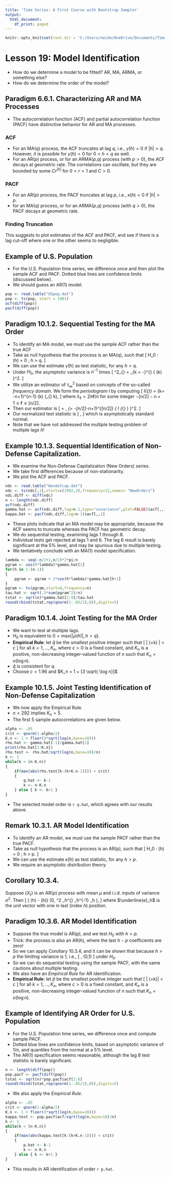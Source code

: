 ```yaml
---
title: 'Time Series: A First Course with Bootstrap Sampler'
output:
  html_document:
    df_print: paged
---
```


```r
knitr::opts_knit$set(root.dir = 'C:/Users/neide/OneDrive/Documents/TimeSeriesR/Data')
```

# Lesson 19: Model Identification 

- How do we determine a model to be fitted?  AR, MA, ARMA, or something else?
- How do we determine the order of the model?

## Paradigm 6.6.1. Characterizing AR and MA Processes

- The autocorrelation function (ACF) and partial autocorrelation function (PACF) have distinctive behavior for AR and MA processes.

### ACF

- For an MA($q$) process, the ACF truncates at lag $q$, i.e., $\gamma (h) = 0$ if $|h| >q$. However, it is possible for $\gamma (h) = 0$ for $0 < h <q$ as well.
- For an AR($p$) process, or for an ARMA($p$,$q$) process (with $p > 0$), the ACF decays at geometric rate. The correlations can oscillate, but they are bounded by some $C r^{|h|}$ for $0 < r < 1$ and $C >0$.

### PACF

- For an AR($p$) process, the PACF truncates at lag $p$, i.e., $\kappa (h) = 0$ if $|h|>p$.
- for an MA($q$) process, or for an ARMA($p$,$q$) process (with $q > 0$), the PACF decays at geometric rate.


### Finding Truncation

This suggests to plot estimates of the ACF and PACF, and see if there is a lag cut-off where one or the other seems to negligible.  


## Example of U.S. Population

- For the U.S. Population time series, we difference once and then plot the sample ACF and PACF. Dotted blue lines are confidence limits (discussed below).
- We should guess an AR(1) model.

```r
pop <- read.table("USpop.dat")
pop <- ts(pop, start = 1901)
acf(diff(pop))
pacf(diff(pop))
```
 
## Paradigm 10.1.2. Sequential Testing for the MA Order

- To identify an MA model, we must use the sample ACF rather than the true ACF
- Take as null hypothesis that the process is an MA(q), such that
\[
 H_0 :  \gamma (h) = 0 \quad \mbox{for all} \;  h > q.
\]
- We can use the estimate $\widehat{\gamma} (h)$ as test statistic, for any $h > q$.
- Under $H_0$, the asymptotic variance is $n^{-1}$ times
\[
   \tau^2_{\infty} =  \sum_{k = -\infty}^{\infty} { \gamma (k) }^2.
\]
- We utilize an estimator of $\tau^2_{\infty}$ based on concepts of the so-called *frequency domain*. We form the *periodogram* $I$ by computing
\[
  I(\lambda_{\ell}) = \sum_{k= -n+1}^{n-1} \widehat{\gamma} (k) \cos (\lambda_{\ell} k),
\]
 where $\lambda_{\ell} = 2 \pi \ell/n$ for some integer $-[n/2]-n+1 \leq \ell \leq [n/2]$.
- Then our estimator is
\[
 \widehat{\tau^2_{\infty}} = \frac{1}{2n} \, \sum_{\ell = -[n/2]-n+1}^{[n/2]}
  { I (\lambda_{\ell} )  }^2. 
\]
- Our normalized test statistic is 
\[
   \sqrt{n} \frac{ \widehat{\gamma} (h) }{ \widehat{\tau_{\infty} }},
\]
 which is asymptotically standard normal.
- Note that we have not addressed the multiple testing problem of multiple lags $h$!

## Example 10.1.3. Sequential Identification of Non-Defense Capitalization.
 
- We examine the Non-Defense Capitalization (New Orders) series.
- We take first differences because of non-stationarity.
- We plot the ACF and PACF.

```r
ndc <- read.table("Nondefcap.dat")
ndc <- ts(ndc[,2],start=c(1992,3),frequency=12,names= "NewOrders")
ndc.diff <- diff(ndc)
n <- length(ndc.diff)
acf(ndc.diff)
gamma.hat <- acf(ndc.diff,lag=n-1,type="covariance",plot=FALSE)$acf[,,1]
kappa.hat <- pacf(ndc.diff,lag=n-1)$acf[,,1]
```

- These plots indicate that an MA model may be appropriate, because the ACF seems to truncate whereas the PACF has geometric decay.
- We do sequential testing, examining lags 1 through 8. 
- Individual tests get rejected at lags 1 and 6. The lag 6 result is barely significant at the 5% level, and may be spurious due to multiple testing. 
- We tentatively conclude with an MA(1) model specification.

```r
lambda <- seq(-n/2+1,n/2)*2*pi/n
pgram <- cos(0*lambda)*gamma.hat[1]
for(h in 1:(n-1))
{
	pgram <- pgram + 2*cos(h*lambda)*gamma.hat[h+1]
}
pgram <- ts(pgram,start=0,frequency=n)
tau.hat <- sqrt(.5*sum(pgram^2)/n)
tstat <- sqrt(n)*gamma.hat[2:9]/tau.hat
round(rbind(tstat,rep(qnorm(1-.05/2),8)),digits=5)
```

## Paradigm 10.1.4. Joint Testing for the MA Order

- We want to test at multiple lags.
- $H_0$ is equivalent to $0 = \mbox{max} \{ | \rho (h) |, h > q \}$.
- **Empirical Rule**: let $\widehat{q}$ be the smallest positive integer such that 
\[
 |\widehat{\rho} (\widehat{q}+k) | < c \sqrt{n^{-1} \log n} 
\]
 for all $k = 1, \ldots, K_n$, where $c > 0$ is a fixed constant, and $K_n$ is a positive, non-decreasing integer-valued function of $n$ such that $K_n = o(\log n)$.
- $\widehat{q}$ is consistent for $q$.
- Choose $c = 1.96$ and $K_n = 1 + [3 \sqrt{ \log n}]$

## Example 10.1.5. Joint Testing Identification of Non-Defense Capitalization

- We now apply the Empirical Rule.
- $n =292$ implies $K_n = 5$.
- The first $5$ sample autocorrelations are given below.


```r
alpha <- .05
crit <- qnorm(1-alpha/2)
K.n <- 1 + floor(3*sqrt(log(n,base=10)))
rho.hat <- gamma.hat[-1]/gamma.hat[1]
print(rho.hat[1:K.n])
rho.test <- rho.hat/sqrt(log(n,base=10)/n)
k <- 1
while(k < (n-K.n))
{
	if(max(abs(rho.test[k:(k+K.n-1)])) < crit) 
	{ 
		q.hat <- k-1
		k <- n-K.n
	} else { k <- k+1 }
}
```

- The selected model order is `r q.hat`, which agrees with our results above.


## Remark 10.3.1. AR Model Identification

- To identify an AR model, we must use the sample PACF rather than the true PACF.
- Take as null hypothesis that the process is an AR(p), such that
\[
 H_0 :  \kappa (h) = 0 \quad \mbox{for all} \;  h > p.
\]
- We can use the estimate $\widehat{\kappa} (h)$ as test statistic, for any $h > p$.
- We require an asymptotic distribution theory.
   

## Corollary 10.3.4.

Suppose $\{ X_t \}$ is an AR($p$) process with mean $\mu$ and i.i.d. inputs of variance $\sigma^2$. Then
\[
  \sqrt{n}  (\widehat{\kappa} (h) - \kappa (h)) \Rightarrow \mathcal{N} (0, \sigma^2
    \underline{e}_h^{\prime} \Gamma_h^{-1} \underline{e}_h ),
\]
 where $\underline{e}_h$ is the unit vector with one in last (index $h$) position.


## Paradigm 10.3.6. AR Model Identification

- Suppose the true model is AR(p), and we test $H_0$ with $h > p$.
- Trick: the process is also an AR(h), where the last $h-p$ coefficients are zero!
- So we can apply Corollary 10.3.4, and it can be shown that because $h > p$ the limiting variance is $1$, i.e.,
\[
   \sqrt{n} \, \widehat{\kappa} \Rightarrow \mathcal{N} (0,1)
\]
under $H_0$.  
- So we can do sequential testing using the sample PACF, with the same cautions about multiple testing.
- We also have an *Empirical Rule* for AR identification.
- **Empirical Rule**: let $\widehat{p}$ be the smallest positive integer such that 
\[
 | \widehat{\kappa} (\widehat{p}+k)| < c \sqrt{n^{-1} \log n}
\]
 for all $k=1, \ldots, K_n$, where $c > 0$ is a fixed constant, and $K_n$ is a positive, non-decreasing integer-valued function of $n$ such that $K_n = o(\log n)$.
 

## Example of Identifying AR Order for U.S. Population

- For the U.S. Population time series, we difference once and compute sample PACF. 
- Dotted blue lines are confidence limits, based on asymptotic variance of $1/n$, and quantiles from the normal at a 5% level.
- The AR(1) specification seems reasonable, although the lag 8 test statistic is barely significant.

```r
n <- length(diff(pop))
pop.pacf <- pacf(diff(pop))
tstat <- sqrt(n)*pop.pacf$acf[1:8]
round(rbind(tstat,rep(qnorm(1-.05/2),8)),digits=5)
```

- We also apply the *Empirical Rule*.
 
```r
alpha <- .05
crit <- qnorm(1-alpha/2)
K.n <- 1 + floor(3*sqrt(log(n,base=10)))
kappa.test <- pop.pacf$acf/sqrt(log(n,base=10)/n)
k <- 1
while(k < (n-K.n))
{
	if(max(abs(kappa.test[k:(k+K.n-1)])) < crit) 
	{ 
		p.hat <- k-1
		k <- n-K.n
	} else { k <- k+1 }
}
```

- This results in AR identification of order `r p.hat`.

